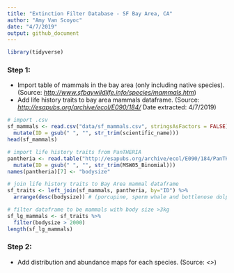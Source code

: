 ```yaml
---
title: "Extinction Filter Database - SF Bay Area, CA"
author: "Amy Van Scoyoc"
date: "4/7/2019"
output: github_document
---
```


```r
library(tidyverse)
```

### Step 1: 
* Import table of mammals in the bay area (only including native species). (Source: *<http://www.sfbaywildlife.info/species/mammals.htm>*) 
* Add life history traits to bay area mammals dataframe. (Source: *<http://esapubs.org/archive/ecol/E090/184/>* Date extracted: 4/7/2019)

```r
# import .csv
sf_mammals <- read.csv("data/sf_mammals.csv", stringsAsFactors = FALSE) %>% 
  mutate(ID = gsub(" ", "", str_trim(scientific_name)))
head(sf_mammals)

# import life history traits from PanTHERIA
pantheria <- read.table("http://esapubs.org/archive/ecol/E090/184/PanTHERIA_1-0_WR05_Aug2008.txt", sep = "\t", stringsAsFactors = FALSE, header = TRUE, na.strings = c("NA", "-999", "-999.00")) %>% 
  mutate(ID = gsub(" ", "", str_trim(MSW05_Binomial)))
names(pantheria)[7] <- "bodysize"

# join life history traits to Bay Area mammal dataframe
sf_traits <- left_join(sf_mammals, pantheria, by="ID") %>%  
  arrange(desc(bodysize)) # (porcupine, sperm whale and bottlenose dolphin didn't merge)

# filter dataframe to be mammals with body size >3kg
sf_lg_mammals <- sf_traits %>%
  filter(bodysize > 2000)
length(sf_lg_mammals)
```

### Step 2: 
* Add distribution and abundance maps for each species. (Source: *<>*)

```r

```

